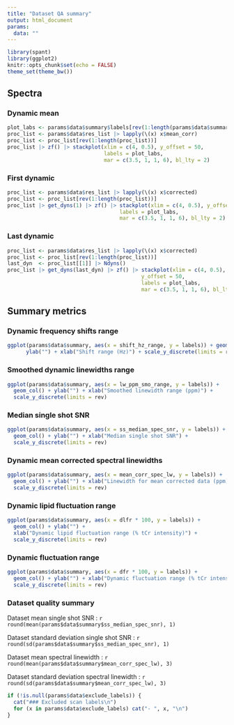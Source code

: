 ```yaml
---
title: "Dataset QA summary"
output: html_document
params:
  data: ""
---
```


```r
library(spant)
library(ggplot2)
knitr::opts_chunk$set(echo = FALSE)
theme_set(theme_bw())
```

## Spectra

### Dynamic mean
```r
plot_labs <- params$data$summary$labels[rev(1:length(params$data$summary$labels))]
proc_list <- params$data$res_list |> lapply(\(x) x$mean_corr)
proc_list <- proc_list[rev(1:length(proc_list))]
proc_list |> zf() |> stackplot(xlim = c(4, 0.5), y_offset = 50,
                               labels = plot_labs,
                               mar = c(3.5, 1, 1, 6), bl_lty = 2)
```

### First dynamic
```r
proc_list <- params$data$res_list |> lapply(\(x) x$corrected)
proc_list <- proc_list[rev(1:length(proc_list))]
proc_list |> get_dyns(1) |> zf() |> stackplot(xlim = c(4, 0.5), y_offset = 50,
                                    labels = plot_labs,
                                    mar = c(3.5, 1, 1, 6), bl_lty = 2)
```

### Last dynamic
```r
proc_list <- params$data$res_list |> lapply(\(x) x$corrected)
proc_list <- proc_list[rev(1:length(proc_list))]
last_dyn  <- proc_list[[1]] |> Ndyns()
proc_list |> get_dyns(last_dyn) |> zf() |> stackplot(xlim = c(4, 0.5),
                                           y_offset = 50,
                                           labels = plot_labs,
                                           mar = c(3.5, 1, 1, 6), bl_lty = 2)
```

## Summary metrics

### Dynamic frequency shifts range
```r
ggplot(params$data$summary, aes(x = shift_hz_range, y = labels)) + geom_col() + 
      ylab("") + xlab("Shift range (Hz)") + scale_y_discrete(limits = rev)
```

### Smoothed dynamic linewidths range
```r
ggplot(params$data$summary, aes(x = lw_ppm_smo_range, y = labels)) + 
  geom_col() + ylab("") + xlab("Smoothed linewidth range (ppm)") +
  scale_y_discrete(limits = rev)
```

### Median single shot SNR
```r
ggplot(params$data$summary, aes(x = ss_median_spec_snr, y = labels)) + 
  geom_col() + ylab("") + xlab("Median single shot SNR") +
  scale_y_discrete(limits = rev)
```

### Dynamic mean corrected spectral linewidths
```r
ggplot(params$data$summary, aes(x = mean_corr_spec_lw, y = labels)) +
  geom_col() + ylab("") + xlab("Linewidth for mean corrected data (ppm)") +
  scale_y_discrete(limits = rev)
```

### Dynamic lipid fluctuation range
```r
ggplot(params$data$summary, aes(x = dlfr * 100, y = labels)) +
  geom_col() + ylab("") + 
  xlab("Dynamic lipid fluctuation range (% tCr intensity)") +
  scale_y_discrete(limits = rev)
```

### Dynamic fluctuation range
```r
ggplot(params$data$summary, aes(x = dfr * 100, y = labels)) +
  geom_col() + ylab("") + xlab("Dynamic fluctuation range (% tCr intensity)") +
  scale_y_discrete(limits = rev)
```

### Dataset quality summary

Dataset mean single shot SNR : `r round(mean(params$data$summary$ss_median_spec_snr), 1)`

Dataset standard deviation single shot SNR : `r round(sd(params$data$summary$ss_median_spec_snr), 1)`

Dataset mean spectral linewidth : `r round(mean(params$data$summary$mean_corr_spec_lw), 3)`

Dataset standard deviation spectral linewidth : `r round(sd(params$data$summary$mean_corr_spec_lw), 3)`

```r
if (!is.null(params$data$exclude_labels)) {
  cat("### Excluded scan labels\n")
  for (x in params$data$exclude_labels) cat("- ", x, "\n")
}
```